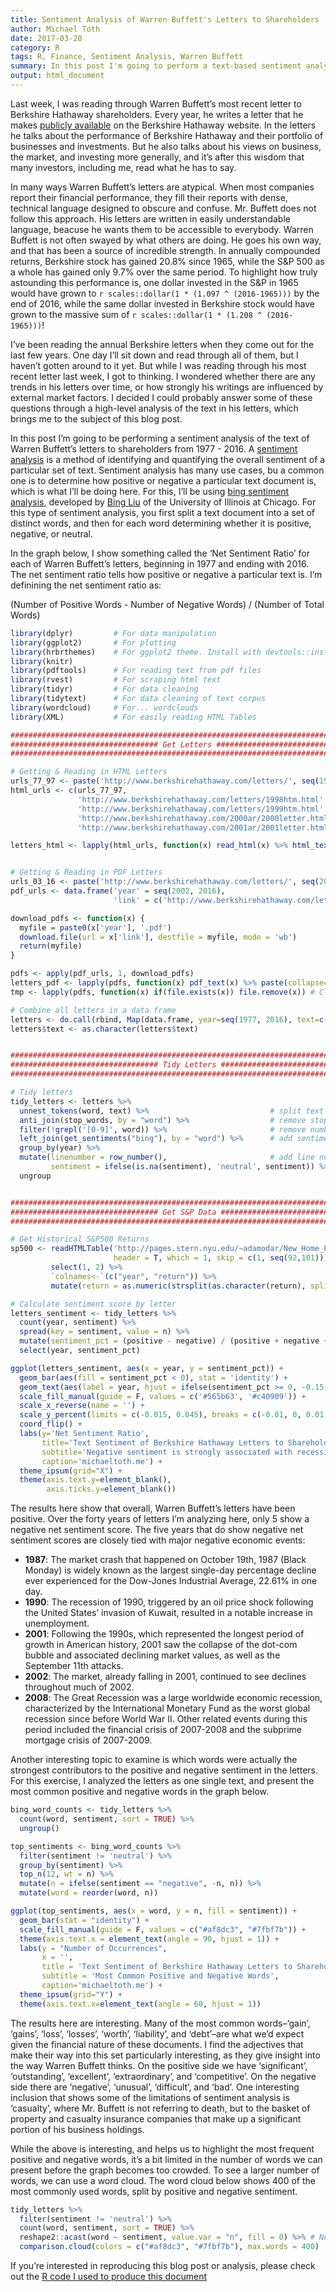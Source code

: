 ```yaml
---
title: Sentiment Analysis of Warren Buffett's Letters to Shareholders
author: Michael Toth
date: 2017-03-20
category: R
tags: R, Finance, Sentiment Analysis, Warren Buffett
summary: In this post I'm going to perform a text-based sentiment analysis of Warren Buffett's Berkshire Hathaway letters to shareholders from 1977 through 2016
output: html_document
---
```


Last week, I was reading through Warren Buffett's most recent letter to Berkshire Hathaway shareholders. Every year, he writes a letter that he makes [publicly available](http://www.berkshirehathaway.com/letters/letters.html) on the Berkshire Hathaway website. In the letters he talks about the performance of Berkshire Hathaway and their portfolio of businesses and investments. But he also talks about his views on business, the market, and investing more generally, and it's after this wisdom that many investors, including me, read what he has to say. 

In many ways Warren Buffett's letters are atypical. When most companies report their financial performance, they fill their reports with dense, technical language designed to obscure and confuse. Mr. Buffett does not follow this approach. His letters are written in easily understandable language, beacuse he wants them to be accessible to everybody. Warren Buffett is not often swayed by what others are doing. He goes his own way, and that has been a source of incredible strength. In annually compounded returns, Berkshire stock has gained 20.8% since 1965, while the S&P 500 as a whole has gained only 9.7% over the same period. To highlight how truly astounding this performance is, one dollar invested in the S&P in 1965 would have grown to `r scales::dollar(1 * (1.097 ^ (2016-1965)))` by the end of 2016, while the same dollar invested in Berkshire stock would have grown to the massive sum of `r scales::dollar(1 * (1.208 ^ (2016-1965)))`!

I've been reading the annual Berkshire letters when they come out for the last few years. One day I'll sit down and read through all of them, but I haven't gotten around to it yet. But while I was reading through his most recent letter last week, I got to thinking. I wondered whether there are any trends in his letters over time, or how strongly his writings are influenced by external market factors. I decided I could probably answer some of these questions through a high-level analysis of the text in his letters, which brings me to the subject of this blog post. 

In this post I'm going to be performing a sentiment analysis of the text of Warren Buffett's letters to shareholders from 1977 - 2016. A [sentiment analysis](https://en.wikipedia.org/wiki/Sentiment_analysis) is a method of identifying and quantifying the overall sentiment of a particular set of text. Sentiment analysis has many use cases, bu a common one is to determine how positive or negative a particular text document is, which is what I'll be doing here. For this, I'll be using [bing sentiment analysis](https://www.cs.uic.edu/~liub/FBS/sentiment-analysis.html), developed by [Bing Liu](https://www.cs.uic.edu/~liub/) of the University of Illinois at Chicago. For this type of sentiment analysis, you first split a text document into a set of distinct words, and then for each word determining whether it is positive, negative, or neutral.  

In the graph below, I show something called the 'Net Sentiment Ratio' for each of Warren Buffett's letters, beginning in 1977 and ending with 2016. The net sentiment ratio tells how positive or negative a particular text is. I'm definining the net sentiment ratio as: 

(Number of Positive Words - Number of Negative Words) / (Number of Total Words)


```r
library(dplyr)         # For data manipulation
library(ggplot2)       # For plotting
library(hrbrthemes)    # For ggplot2 theme. Install with devtools::install_github("hrbrmstr/hrbrthemes")
library(knitr)
library(pdftools)      # For reading text from pdf files
library(rvest)         # For scraping html text
library(tidyr)         # For data cleaning
library(tidytext)      # For data cleaning of text corpus
library(wordcloud)     # For... wordclouds
library(XML)           # For easily reading HTML Tables
```

```r
################################################################################
################################# Get Letters ##################################
################################################################################

# Getting & Reading in HTML Letters
urls_77_97 <- paste('http://www.berkshirehathaway.com/letters/', seq(1977, 1997), '.html', sep='')
html_urls <- c(urls_77_97,
               'http://www.berkshirehathaway.com/letters/1998htm.html',
               'http://www.berkshirehathaway.com/letters/1999htm.html',
               'http://www.berkshirehathaway.com/2000ar/2000letter.html',
               'http://www.berkshirehathaway.com/2001ar/2001letter.html')

letters_html <- lapply(html_urls, function(x) read_html(x) %>% html_text())


# Getting & Reading in PDF Letters
urls_03_16 <- paste('http://www.berkshirehathaway.com/letters/', seq(2003, 2016), 'ltr.pdf', sep = '')
pdf_urls <- data.frame('year' = seq(2002, 2016),
                       'link' = c('http://www.berkshirehathaway.com/letters/2002pdf.pdf', urls_03_16))

download_pdfs <- function(x) {
  myfile = paste0(x['year'], '.pdf')
  download.file(url = x['link'], destfile = myfile, mode = 'wb')
  return(myfile)
}

pdfs <- apply(pdf_urls, 1, download_pdfs)
letters_pdf <- lapply(pdfs, function(x) pdf_text(x) %>% paste(collapse=" "))
tmp <- lapply(pdfs, function(x) if(file.exists(x)) file.remove(x)) # Clean up directory

# Combine all letters in a data frame
letters <- do.call(rbind, Map(data.frame, year=seq(1977, 2016), text=c(letters_html, letters_pdf)))
letters$text <- as.character(letters$text)


################################################################################
################################# Tidy Letters #################################
################################################################################

# Tidy letters
tidy_letters <- letters %>% 
  unnest_tokens(word, text) %>%                           # split text into words
  anti_join(stop_words, by = "word") %>%                  # remove stop words
  filter(!grepl('[0-9]', word)) %>%                       # remove numbers
  left_join(get_sentiments("bing"), by = "word") %>%      # add sentiment scores to words
  group_by(year) %>% 
  mutate(linenumber = row_number(),                       # add line numbers
         sentiment = ifelse(is.na(sentiment), 'neutral', sentiment)) %>%
  ungroup


################################################################################
################################# Get S&P Data ################################# --
################################################################################

# Get Historical S&P500 Returns
sp500 <- readHTMLTable('http://pages.stern.nyu.edu/~adamodar/New_Home_Page/datafile/histretSP.html',
                       header = T, which = 1, skip = c(1, seq(92,101))) %>%
         select(1, 2) %>%
         `colnames<-`(c("year", "return")) %>%
         mutate(return = as.numeric(strsplit(as.character(return), split = '%')) / 100)
```


```r
# Calculate sentiment score by letter
letters_sentiment <- tidy_letters %>%  
  count(year, sentiment) %>%
  spread(key = sentiment, value = n) %>%
  mutate(sentiment_pct = (positive - negative) / (positive + negative + neutral)) %>%
  select(year, sentiment_pct)

ggplot(letters_sentiment, aes(x = year, y = sentiment_pct)) + 
  geom_bar(aes(fill = sentiment_pct < 0), stat = 'identity') + 
  geom_text(aes(label = year, hjust = ifelse(sentiment_pct >= 0, -0.15, 1.15)), vjust = 0.5) +
  scale_fill_manual(guide = F, values = c('#565b63', '#c40909')) +
  scale_x_reverse(name = '') +
  scale_y_percent(limits = c(-0.015, 0.045), breaks = c(-0.01, 0, 0.01, 0.02, 0.03, 0.04)) +
  coord_flip() +
  labs(y='Net Sentiment Ratio',
       title='Text Sentiment of Berkshire Hathaway Letters to Shareholders',
       subtitle='Negative sentiment is strongly associated with recession years',
       caption='michaeltoth.me') + 
  theme_ipsum(grid="X") +
  theme(axis.text.y=element_blank(),
        axis.ticks.y=element_blank())
```

The results here show that overall, Warren Buffett's letters have been positive. Over the forty years of letters I'm analyzing here, only 5 show a negative net sentiment score. The five years that do show negative net sentiment scores are closely tied with major negative economic events:

* **1987**: The market crash that happened on October 19th, 1987 (Black Monday) is widely known as the largest single-day percentage decline ever experienced for the Dow-Jones Industrial Average, 22.61% in one day.
* **1990**: The recession of 1990, triggered by an oil price shock following the United States' invasion of Kuwait, resulted in a notable increase in unemployment.
* **2001**: Following the 1990s, which represented the longest period of growth in American history, 2001 saw the collapse of the dot-com bubble and associated declining market values, as well as the September 11th attacks.
* **2002**: The market, already falling in 2001, continued to see declines throughout much of 2002.
* **2008**: The Great Recession was a large worldwide economic recession, characterized by the International Monetary Fund as the worst global recession since before World War II. Other related events during this period included the financial crisis of 2007-2008 and the subprime mortgage crisis of 2007-2009.


Another interesting topic to examine is which words were actually the strongest contributors to the positive and negative sentiment in the letters. For this exercise, I analyzed the letters as one single text, and present the most common positive and negative words in the graph below.

```r
bing_word_counts <- tidy_letters %>%
  count(word, sentiment, sort = TRUE) %>%
  ungroup()

top_sentiments <- bing_word_counts %>%
  filter(sentiment != 'neutral') %>%
  group_by(sentiment) %>%
  top_n(12, wt = n) %>%
  mutate(n = ifelse(sentiment == "negative", -n, n)) %>%
  mutate(word = reorder(word, n))

ggplot(top_sentiments, aes(x = word, y = n, fill = sentiment)) +
  geom_bar(stat = "identity") +
  scale_fill_manual(guide = F, values = c("#af8dc3", "#7fbf7b")) +
  theme(axis.text.x = element_text(angle = 90, hjust = 1)) +
  labs(y = "Number of Occurrences",
       x = '',
       title = 'Text Sentiment of Berkshire Hathaway Letters to Shareholders',
       subtitle = 'Most Common Positive and Negative Words',
       caption='michaeltoth.me') +
  theme_ipsum(grid="Y") +
  theme(axis.text.x=element_text(angle = 60, hjust = 1))
```

The results here are interesting. Many of the most common words--'gain', 'gains', 'loss', 'losses', 'worth', 'liability', and 'debt'--are what we'd expect given the financial nature of these documents. I find the adjectives that make their way into this set particularly interesting, as they give insight into the way Warren Buffett thinks. On the positive side we have 'significant', 'outstanding', 'excellent', 'extraordinary', and 'competitive'. On the negative side there are 'negative', 'unusual', 'difficult', and 'bad'. One interesting inclusion that shows some of the limitations of sentiment analysis is 'casualty', where Mr. Buffett is not referring to death, but to the basket of property and casualty insurance companies that make up a significant portion of his business holdings. 

While the above is interesting, and helps us to highlight the most frequent positive and negative words, it's a bit limited in the number of words we can present before the graph becomes too crowded. To see a larger number of words, we can use a word cloud. The word cloud below shows 400 of the most commonly used words, split by positive and negative sentiment. 

```r
tidy_letters %>%
  filter(sentiment != 'neutral') %>%
  count(word, sentiment, sort = TRUE) %>%
  reshape2::acast(word ~ sentiment, value.var = "n", fill = 0) %>% # Needed because acast returns a matrix, which comparison.cloud uses
  comparison.cloud(colors = c("#af8dc3", "#7fbf7b"), max.words = 400)
```

If you're interested in reproducing this blog post or analysis, please check out the [R code I used to produce this document](https://github.com/michaeltoth/michaeltoth/blob/master/content/_R/berkshire_hathaway_sentiment.Rmd)
